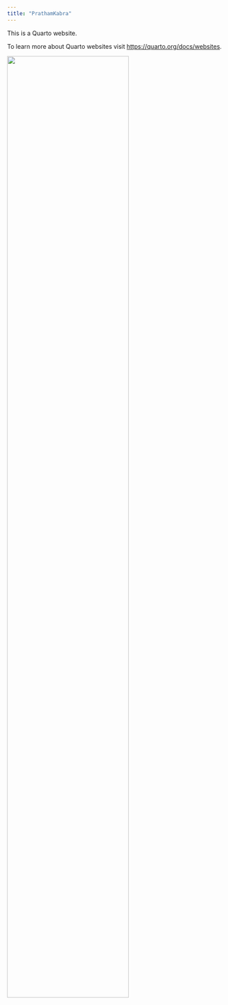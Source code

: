 ```yaml
---
title: "PrathamKabra"
---
```


This is a Quarto website.

To learn more about Quarto websites visit <https://quarto.org/docs/websites>.

![](./images/Li%201.jpg.jpg){width=75% fig-align="center"}
